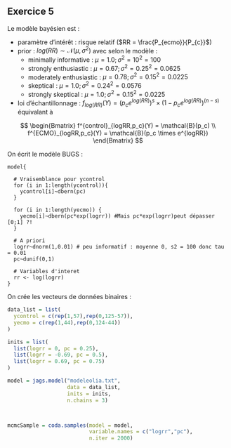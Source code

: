 ## Exercice 5

Le modèle bayésien est :

- paramètre d'intérêt : risque relatif ($RR = \frac{P_{ecmo}}{P_{c}}$)
- prior : $log(RR) \sim \mathcal{N}(\mu,\sigma^2)$ avec selon le modèle :
  - minimally informative : $\mu = 1.0; \sigma^2 = 10^2 = 100$
  - strongly enthusiastic : $\mu = 0.67; \sigma^2 = 0.25^2 = 0.0625$
  - moderately enthusiastic : $\mu = 0.78; \sigma^2 = 0.15^2 = 0.0225$
  - skeptical : $\mu = 1.0; \sigma^2 = 0.24^2 = 0.0576$
  - strongly skeptical : $\mu = 1.0; \sigma^2 = 0.15^2 = 0.0225$

- loi d'échantillonnage : $f_{log(RR)}(Y) = (p_c e^{log(RR)})^s \times (1-p_c e^{log(RR)})^{(n-s)}$ équivalant à 

$$
\begin{Bmatrix}
f^{control}_{logRR,p_c}(Y) = \mathcal{B}(p_c) \\
f^{ECMO}_{logRR,p_c}(Y) = \mathcal{B}(p_c \times e^{logRR})
\end{Bmatrix}
$$

On écrit le modèle BUGS :

```jags
model{

  # Vraisemblance pour ycontrol
  for (i in 1:length(ycontrol)){ 
    ycontrol[i]~dbern(pc)
  }
  
  for (i in 1:length(yecmo)) {
    yecmo[i]~dbern(pc*exp(logrr)) #Mais pc*exp(logrr)peut dépasser [0;1] ?!
  }
  
  # A priori
  logrr~dnorm(1,0.01) # peu informatif : moyenne 0, s2 = 100 donc tau = 0.01
  pc~dunif(0,1)

  # Variables d'interet
  rr <- log(logrr)
}
```

On crée les vecteurs de données binaires :

```r
data_list = list(
  ycontrol = c(rep(1,57),rep(0,125-57)),
  yecmo = c(rep(1,44),rep(0,124-44))
)
```


```r

inits = list(
  list(logrr = 0, pc = 0.25),
  list(logrr = -0.69, pc = 0.5),
  list(logrr = 0.69, pc = 0.75)
)

model = jags.model("modeleolia.txt",
                   data = data_list,
                   inits = inits,
                   n.chains = 3)



mcmcSample = coda.samples(model = model,
                          variable.names = c("logrr","pc"),
                          n.iter = 2000)
```
